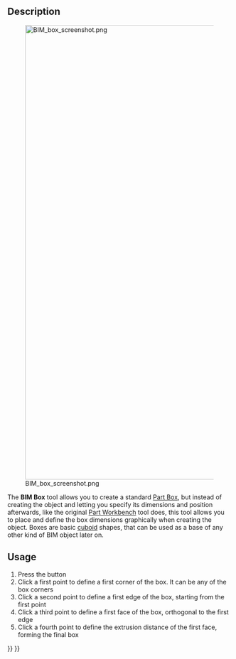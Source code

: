 <languages/>
<translate>

<!--T:7-->
{{Docnav
|[[Arch_Profile|Profile]]
|[[BIM_Library|Library]]
|[[BIM_Workbench|BIM]]
|IconL=Arch_Profile.svg
|IconR=BIM_Library.svg
|IconC=Workbench_BIM.svg
}}

<!--T:1-->
{{GuiCommand
|Name=BIM Box
|MenuLocation=3D/BIM → Generic 3D tools → Box
|Workbenches=[[BIM_Workbench|BIM]]
|SeeAlso=[[Part_Box|Part Box]]
}}

==Description== <!--T:2-->

<!--T:3-->
[[Image:BIM box screenshot.png|1024px]]

<!--T:4-->
The '''BIM Box''' tool allows you to create a standard [[Part_Box|Part Box]], but instead of creating the object and letting you specify its dimensions and position afterwards, like the original [[Part_Workbench|Part Workbench]] tool does, this tool allows you to place and define the box dimensions graphically when creating the object. Boxes are basic [https://en.wikipedia.org/wiki/Cuboid cuboid] shapes, that can be used as a base of any other kind of BIM object later on.

==Usage== <!--T:5-->

<!--T:6-->
# Press the {{KEY|[[Image:BIM_Box.svg|16px]] [[BIM_Box|Box]]}} button
# Click a first point to define a first corner of the box. It can be any of the box corners
# Click a second point to define a first edge of the box, starting from the first point
# Click a third point to define a first face of the box, orthogonal to the first edge
# Click a fourth point to define the extrusion distance of the first face, forming the final box


<!--T:8-->
{{Docnav
|[[Arch_Profile|Profile]]
|[[BIM_Library|Library]]
|[[BIM_Workbench|BIM]]
|IconL=Arch_Profile.svg
|IconR=BIM_Library.svg
|IconC=Workbench_BIM.svg
}}

</translate>
{{BIM_Tools_navi{{#translation:}}}}
{{Userdocnavi{{#translation:}}}}